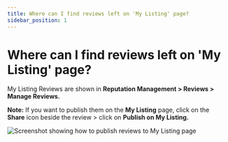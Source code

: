 ```yaml
---
title: Where can I find reviews left on 'My Listing' page?
sidebar_position: 1
---
```


# Where can I find reviews left on 'My Listing' page?

My Listing Reviews are shown in **Reputation Management > Reviews > Manage Reviews.**

**Note:** If you want to publish them on the **My Listing** page, click on the **Share** icon beside the review > click on **Publish on My Listing.**

![Screenshot showing how to publish reviews to My Listing page](./img/my-listing-reviews.jpg)